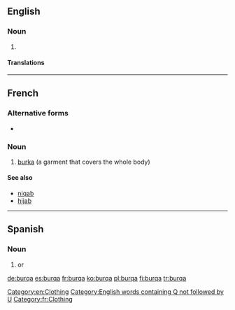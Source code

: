 ==English==

===Noun===
{{en-noun}}

# {{alternative form of|burka|lang=en}}

====Translations====
{{trans-see|burka}}

[[Category:en:Clothing]]
[[Category:English words containing Q not followed by U]]

----

==French==
{{wikipedia|lang=fr}}

===Alternative forms===
* {{l/fr|burka}}

===Noun===
{{fr-noun|f}}

# [[burka]] (a garment that covers the whole body)

====See also====
* [[niqab]]
* [[hijab]]

[[Category:fr:Clothing]]

----

==Spanish==

===Noun===
{{es-noun|m}}

# {{l/en|burqa}} or {{l/en|burka}}

[[de:burqa]]
[[es:burqa]]
[[fr:burqa]]
[[ko:burqa]]
[[pl:burqa]]
[[fi:burqa]]
[[tr:burqa]]